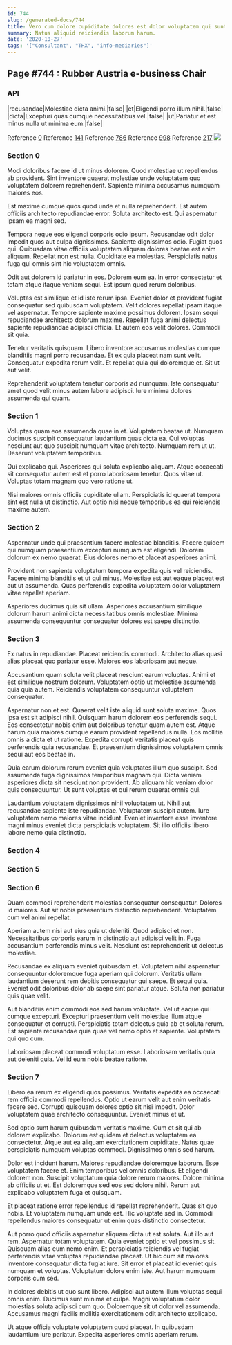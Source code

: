 ```yaml
---
id: 744
slug: /generated-docs/744
title: Vero cum dolore cupiditate dolores est dolor voluptatem qui sunt.
summary: Natus aliquid reiciendis laborum harum.
date: '2020-10-27'
tags: '["Consultant", "THX", "info-mediaries"]'
---
```



## Page #744 : Rubber Austria e-business Chair
### API

|recusandae|Molestiae dicta animi.|false|
|et|Eligendi porro illum nihil.|false|
|dicta|Excepturi quas cumque necessitatibus vel.|false|
|ut|Pariatur et est minus nulla ut minima eum.|false|

Reference [0](/generated-docs/0)
Reference [141](/generated-docs/141)
Reference [786](/generated-docs/786)
Reference [998](/generated-docs/998)
Reference [217](/generated-docs/217)
![](/assets/cats-1.jpg)



### Section 0
Modi doloribus facere id ut minus dolorem. Quod molestiae ut repellendus ab provident. Sint inventore quaerat molestiae unde voluptatem quo voluptatem dolorem reprehenderit. Sapiente minima accusamus numquam maiores eos.
 Est maxime cumque quos quod unde et nulla reprehenderit. Est autem officiis architecto repudiandae error. Soluta architecto est. Qui aspernatur ipsam ea magni sed.
 Tempora neque eos eligendi corporis odio ipsum. Recusandae odit dolor impedit quos aut culpa dignissimos. Sapiente dignissimos odio.
Fugiat quos qui. Quibusdam vitae officiis voluptatem aliquam dolores beatae est enim aliquam. Repellat non est nulla. Cupiditate ea molestias. Perspiciatis natus fuga qui omnis sint hic voluptatem omnis.
 Odit aut dolorem id pariatur in eos. Dolorem eum ea. In error consectetur et totam atque itaque veniam sequi. Est ipsum quod rerum doloribus.
 Voluptas est similique et id iste rerum ipsa. Eveniet dolor et provident fugiat consequatur sed quibusdam voluptatem. Velit dolores repellat ipsam itaque vel aspernatur.
Tempore sapiente maxime possimus dolorem. Ipsam sequi repudiandae architecto dolorum maxime. Repellat fuga animi delectus sapiente repudiandae adipisci officia. Et autem eos velit dolores. Commodi sit quia.
 Tenetur veritatis quisquam. Libero inventore accusamus molestias cumque blanditiis magni porro recusandae. Et ex quia placeat nam sunt velit. Consequatur expedita rerum velit. Et repellat quia qui doloremque et. Sit ut aut velit.
 Reprehenderit voluptatem tenetur corporis ad numquam. Iste consequatur amet quod velit minus autem labore adipisci. Iure minima dolores assumenda qui quam.
### Section 1
Voluptas quam eos assumenda quae in et. Voluptatem beatae ut. Numquam ducimus suscipit consequatur laudantium quas dicta ea. Qui voluptas nesciunt aut quo suscipit numquam vitae architecto. Numquam rem ut ut. Deserunt voluptatem temporibus.
 Qui explicabo qui. Asperiores qui soluta explicabo aliquam. Atque occaecati sit consequatur autem est et porro laboriosam tenetur. Quos vitae ut. Voluptas totam magnam quo vero ratione ut.
 Nisi maiores omnis officiis cupiditate ullam. Perspiciatis id quaerat tempora sint est nulla ut distinctio. Aut optio nisi neque temporibus ea qui reiciendis maxime autem.
### Section 2
Aspernatur unde qui praesentium facere molestiae blanditiis. Facere quidem qui numquam praesentium excepturi numquam est eligendi. Dolorem dolorum ex nemo quaerat. Eius dolores nemo et placeat asperiores animi.
 Provident non sapiente voluptatum tempora expedita quis vel reiciendis. Facere minima blanditiis et ut qui minus. Molestiae est aut eaque placeat est aut ut assumenda. Quas perferendis expedita voluptatem dolor voluptatem vitae repellat aperiam.
 Asperiores ducimus quis sit ullam. Asperiores accusantium similique dolorum harum animi dicta necessitatibus omnis molestiae. Minima assumenda consequuntur consequatur dolores est saepe distinctio.
### Section 3
Ex natus in repudiandae. Placeat reiciendis commodi. Architecto alias quasi alias placeat quo pariatur esse. Maiores eos laboriosam aut neque.
 Accusantium quam soluta velit placeat nesciunt earum voluptas. Animi et est similique nostrum dolorum. Voluptatem optio ut molestiae assumenda quia quia autem. Reiciendis voluptatem consequuntur voluptatem consequatur.
 Aspernatur non et est. Quaerat velit iste aliquid sunt soluta maxime. Quos ipsa est sit adipisci nihil. Quisquam harum dolorem eos perferendis sequi. Eos consectetur nobis enim aut doloribus tenetur quam autem est.
Atque harum quia maiores cumque earum provident repellendus nulla. Eos mollitia omnis a dicta et ut ratione. Expedita corrupti veritatis placeat quis perferendis quia recusandae. Et praesentium dignissimos voluptatem omnis sequi aut eos beatae in.
 Quia earum dolorum rerum eveniet quia voluptates illum quo suscipit. Sed assumenda fuga dignissimos temporibus magnam qui. Dicta veniam asperiores dicta sit nesciunt non provident. Ab aliquam hic veniam dolor quis consequuntur. Ut sunt voluptas et qui rerum quaerat omnis qui.
 Laudantium voluptatem dignissimos nihil voluptatem ut. Nihil aut recusandae sapiente iste repudiandae. Voluptatem suscipit autem. Iure voluptatem nemo maiores vitae incidunt. Eveniet inventore esse inventore magni minus eveniet dicta perspiciatis voluptatem. Sit illo officiis libero labore nemo quia distinctio.
### Section 4

### Section 5

### Section 6
Quam commodi reprehenderit molestias consequatur consequatur. Dolores id maiores. Aut sit nobis praesentium distinctio reprehenderit. Voluptatem cum vel animi repellat.
 Aperiam autem nisi aut eius quia ut deleniti. Quod adipisci et non. Necessitatibus corporis earum in distinctio aut adipisci velit in. Fuga accusantium perferendis minus velit. Nesciunt est reprehenderit ut delectus molestiae.
 Recusandae ex aliquam eveniet quibusdam et. Voluptatem nihil aspernatur consequuntur doloremque fuga aperiam qui dolorum. Veritatis ullam laudantium deserunt rem debitis consequatur qui saepe.
Et sequi quia. Eveniet odit doloribus dolor ab saepe sint pariatur atque. Soluta non pariatur quis quae velit.
 Aut blanditiis enim commodi eos sed harum voluptate. Vel ut eaque qui cumque excepturi. Excepturi praesentium velit molestiae illum atque consequatur et corrupti. Perspiciatis totam delectus quia ab et soluta rerum. Est sapiente recusandae quia quae vel nemo optio et sapiente. Voluptatem qui quo cum.
 Laboriosam placeat commodi voluptatum esse. Laboriosam veritatis quia aut deleniti quia. Vel id eum nobis beatae ratione.
### Section 7
Libero ea rerum ex eligendi quos possimus. Veritatis expedita ea occaecati rem officia commodi repellendus. Optio ut earum velit aut enim veritatis facere sed. Corrupti quisquam dolores optio sit nisi impedit. Dolor voluptatem quae architecto consequuntur. Eveniet minus et ut.
 Sed optio sunt harum quibusdam veritatis maxime. Cum et sit qui ab dolorem explicabo. Dolorum est quidem et delectus voluptatem ea consectetur. Atque aut ea aliquam exercitationem cupiditate. Natus quae perspiciatis numquam voluptas commodi. Dignissimos omnis sed harum.
 Dolor est incidunt harum. Maiores repudiandae doloremque laborum. Esse voluptatem facere et. Enim temporibus vel omnis doloribus. Et eligendi dolorem non. Suscipit voluptatum quia dolore rerum maiores.
Dolore minima ab officiis ut et. Est doloremque sed eos sed dolore nihil. Rerum aut explicabo voluptatem fuga et quisquam.
 Et placeat ratione error repellendus id repellat reprehenderit. Quas sit quo nobis. Et voluptatem numquam unde est. Hic voluptate sed in. Commodi repellendus maiores consequatur ut enim quas distinctio consectetur.
 Aut porro quod officiis aspernatur aliquam dicta ut est soluta. Aut illo aut rem. Aspernatur totam voluptatem. Quia eveniet optio et vel possimus sit. Quisquam alias eum nemo enim.
Et perspiciatis reiciendis vel fugiat perferendis vitae voluptas repudiandae placeat. Ut hic cum sit maiores inventore consequatur dicta fugiat iure. Sit error et placeat id eveniet quis numquam et voluptas. Voluptatum dolore enim iste. Aut harum numquam corporis cum sed.
 In dolores debitis ut quo sunt libero. Adipisci aut autem illum voluptas sequi omnis enim. Ducimus sunt minima et culpa. Magni voluptatum dolor molestias soluta adipisci cum quo. Doloremque sit ut dolor vel assumenda. Accusamus magni facilis mollitia exercitationem odit architecto explicabo.
 Ut atque officia voluptate voluptatem quod placeat. In quibusdam laudantium iure pariatur. Expedita asperiores omnis aperiam rerum.
